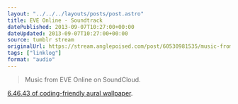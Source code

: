 ```yaml
---
layout: "../../../layouts/posts/post.astro"
title: EVE Online - Soundtrack
datePublished: 2013-09-07T10:27:00+00:00
dateUpdated: 2013-09-07T10:27:00+00:00
source: tumblr stream
originalUrl: https://stream.anglepoised.com/post/60530981535/music-from-eve-online-on-soundcloud-64643-of
tags: ["linklog"]
format: "audio"
---
```


> Music from EVE Online on SoundCloud.

[6.46.43 of coding-friendly aural wallpaper](https://soundcloud.com/ccpgames/sets/eve-online-in-game-tracks).
